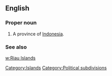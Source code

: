 ==English==

===Proper noun===
{{en-proper noun}}

# A province of [[Indonesia]].

===See also===
[[w:Riau Islands]]

[[Category:Islands]]
[[Category:Political subdivisions]]